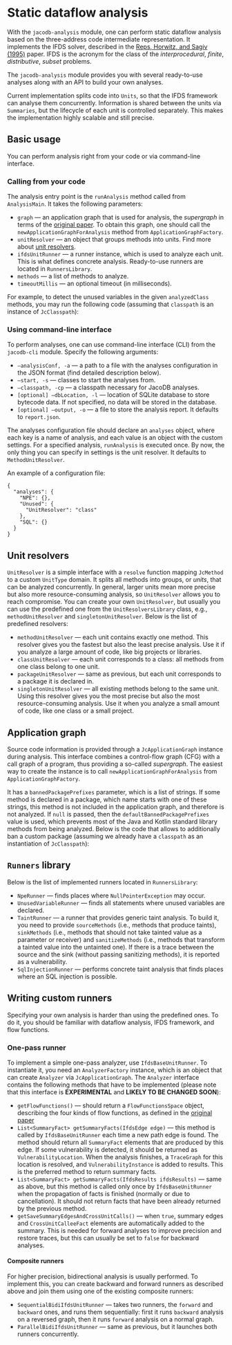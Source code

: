 
# Static dataflow analysis

With the `jacodb-analysis` module, one can perform static dataflow analysis based on the three-address code intermediate representation.
It implements the IFDS solver, described in the <a href="https://dx.doi.org/10.1145/199448.199462">Reps, Horwitz, and Sagiv (1995)</a> paper.
IFDS is the acronym for the class of the _interprocedural_, _finite_, _distributive_, _subset_ problems.

The `jacodb-analysis` module provides you with several ready-to-use analyses along with an API to build your own analyses.

Current implementation splits code into `Units`, so that the IFDS framework can analyse them concurrently.
Information is shared between the units via `Summaries`, but the lifecycle of each unit is controlled
separately. This makes the implementation highly scalable and still precise.

## Basic usage

You can perform analysis right from your code or via command-line interface.

### Calling from your code

The analysis entry point is the `runAnalysis` method called from `AnalysisMain`.
It takes the following parameters:
* `graph` — an application graph that is used for analysis, the _supergraph_ in terms of the <a href="https://dx.doi.
org/10.1145/199448.199462">original paper</a>.
To obtain this graph, one should call the `newApplicationGraphForAnalysis` method from `ApplicationGraphFactory`.
* `unitResolver` — an object that groups methods into units. Find more about <a href="#unit-resolvers">unit resolvers</a>.
* `ifdsUnitRunner` — a runner instance, which is used to analyze each unit. This is what defines concrete analysis.
Ready-to-use runners are located in `RunnersLibrary`.
* `methods` — a list of methods to analyze.
* `timeoutMillis` — an optional timeout (in milliseconds).

For example, to detect the unused variables in the given `analyzedClass` methods, you may run the following code
(assuming that `classpath` is an instance of `JcClasspath`):

<JavaKotlinCodeBlock
    javaCode={Examples.runAnalysisExample.java}
    kotlinCode={Examples.runAnalysisExample.kotlin}
/>

### Using command-line interface

To perform analyses, one can use command-line interface (CLI) from the `jacodb-cli` module.
Specify the following arguments:
* `—analysisConf, -a` — a path to a file with the analyses configuration in the JSON format (find detailed description below).
* `—start, -s` — classes to start the analyses from.
* `—classpath, -cp` — a classpath necessary for JacoDB analyses.
* `[optional] —dbLocation, -l` — location of SQLite database to store bytecode data.
If not specified, no data will be stored in the database.
* `[optional] —output, -o` — a file to store the analysis report. It defaults to `report.json`.

The analyses configuration file should declare an `analyses` object, where each key is a name of analysis,
and each value is an object with the custom settings.
For a specified analysis, `runAnalysis` is executed once.
By now, the only thing you can specify in settings is the unit resolver. It defaults to `MethodUnitResolver`.

An example of a configuration file:
```
{
  "analyses": {
    "NPE": {},
    "Unused": {
      "UnitResolver": "class"
    },
    "SQL": {}
  }
}
```
## Unit resolvers

`UnitResolver` is a simple interface with a `resolve` function mapping `JcMethod` to a custom `UnitType` domain.
It splits all methods into groups, or _units_, that can be analyzed concurrently.
In general, larger units mean more precise but also more resource-consuming analysis, so `UnitResolver` allows you
to reach compromise.
You can create your own `UnitResolver`, but usually you can use the predefined one from the `UnitResolversLibrary`
class,
e.g., `methodUnitResolver` and `singletonUnitResolver`. Below is the list of predefined resolvers:
* `methodUnitResolver` — each unit contains exactly one method. This resolver gives you the fastest
but also the least precise analysis. Use it if you analyze a large amount of code,
like big projects or libraries.
* `classUnitResolver` — each unit corresponds to a class: all methods from one class belong to one unit.
* `packageUnitResolver` — same as previous, but each unit corresponds to a package it is declared in.
* `singletonUnitResolver` — all existing methods belong to the same unit. Using this resolver gives you the most precise
but also the most resource-consuming analysis. Use it when you analyze a small amount of code, like
one class or a small project.

## Application graph

Source code information is provided through a `JcApplicationGraph` instance during analysis.
This interface combines a control-flow graph (CFG) with a call graph of a program, thus providing a so-called
_supergraph_.
The easiest way to create the instance is to call `newApplicationGraphForAnalysis` from `ApplicationGraphFactory`.

It has a `bannedPackagePrefixes` parameter, which is a list of strings.
If some method is declared in a package, which name starts with one of these strings, this method is not included
in the application graph, and therefore is not analyzed.
If `null` is passed, then the `defaultBannedPackagePrefixes` value is used, which prevents most of
the Java and Kotlin standard library methods from being analyzed.
Below is the code that allows to additionally ban a custom package
(assuming we already have a `classpath` as an instantiation of `JcClasspath`):

<JavaKotlinCodeBlock
    javaCode={Examples.customApplicationGraph.java}
    kotlinCode={Examples.customApplicationGraph.kotlin}
/>

## `Runners` library

Below is the list of implemented runners located in `RunnersLibrary`:

* `NpeRunner` — finds places where `NullPointerException` may occur.
* `UnusedVariableRunner` — finds all statements where unused variables are declared.
* `TaintRunner` — a runner that provides generic taint analysis. To build it, you need to provide
`sourceMethods` (i.e., methods that produce taints),
`sinkMethods` (i.e., methods that should not take tainted value as a parameter or receiver)
and `sanitizeMethods` (i.e., methods that transform a tainted value into the untainted one).
If there is a trace between the source and the sink (without passing sanitizing methods),
it is reported as a vulnerability.
* `SqlInjectionRunner` — performs concrete taint analysis that finds places where an SQL injection is possible.

## Writing custom runners

Specifying your own analysis is harder than using the predefined ones.
To do it, you should be familiar with dataflow analysis, IFDS framework, and flow functions.

### One-pass runner

To implement a simple one-pass analyzer, use `IfdsBaseUnitRunner`.
To instantiate it, you need an `AnalyzerFactory` instance, which is an object that can create `Analyzer` via
`JcApplicationGraph`.
The `Analyzer` interface contains the following methods that have to be implemented
(please note that this interface is **EXPERIMENTAL** and **LIKELY TO BE CHANGED SOON**):
* `getFlowFunctions()` — should return a `FlowFunctionsSpace` object, describing the four kinds of flow functions,
as defined in the <a href="https://dx.doi.org/10.1145/199448.199462">original paper</a>
* `List<SummaryFact> getSummaryFacts(IfdsEdge edge)` — this method is called by `IfdsBaseUnitRunner` each time
a new path edge is found. The method should return all `SummaryFact` elements that are produced by this edge.
If some vulnerability is detected, it should be returned as `VulnerabilityLocation`. When the analysis finishes,
a `TraceGraph` for this location is resolved, and `VulnerabilityInstance` is added to results. This is the preferred
method to return summary facts.
* `List<SummaryFact> getSummaryFacts(IfdsResults ifdsResults)` — same as above, but this method is called only once
by `IfdsBaseUnitRunner` when the propagation of facts is finished (normally or due to cancellation). It should not
return facts that have been already returned by the previous method.
* `getSaveSummaryEdgesAndCrossUnitCalls()` — when `true`, summary edges and `CrossUnitCalleeFact` elements are automatically
added to the summary. This is needed for forward analyses to improve precision and restore traces, but this can
usually be set to `false` for backward analyses.

#### Composite runners

For higher precision, bidirectional analysis is usually performed.
To implement this, you can create backward and forward runners as described above
and join them using one of the existing composite runners:

* `SequentialBidiIfdsUnitRunner` — takes two runners, the `forward` and `backward` ones, and runs them sequentially:
first it runs
`backward` analysis on a reversed graph, then it runs `forward` analysis on a normal graph.
* `ParallelBidiIfdsUnitRunner` — same as previous, but it launches both runners concurrently.